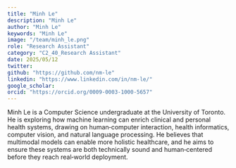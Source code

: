 ```yaml
---
title: "Minh Le"
description: "Minh Le"
author: "Minh Le"
keywords: "Minh Le"
image: "/team/minh_le.png"
role: "Research Assistant"
category: "C2_40_Research Assistant"
date: 2025/05/12
twitter: 
github: "https://github.com/nm-le"
linkedin: "https://www.linkedin.com/in/nm-le/"
google_scholar: 
orcid: "https://orcid.org/0009-0003-1000-5657"
---
```


Minh Le is a Computer Science undergraduate at the University of Toronto. He is exploring how machine learning can enrich clinical and personal health systems, drawing on human‑computer interaction, health informatics, computer vision, and natural language processing. He believes that multimodal models can enable more holistic healthcare, and he aims to ensure these systems are both technically sound and human‑centered before they reach real‑world deployment.